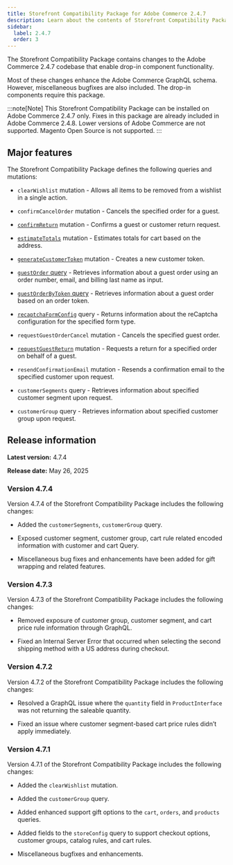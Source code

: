 ```yaml
---
title: Storefront Compatibility Package for Adobe Commerce 2.4.7
description: Learn about the contents of Storefront Compatibility Package, which can be used with Adobe Commerce 2.4.7.
sidebar:
  label: 2.4.7
  order: 3
---
```



The Storefront Compatibility Package contains changes to the Adobe Commerce 2.4.7 codebase that enable drop-in component functionality.

Most of these changes enhance the Adobe Commerce GraphQL schema. However, miscellaneous bugfixes are also included. The drop-in components require this package.

:::note[Note]
This Storefront Compatibility Package can be installed on Adobe Commerce 2.4.7 only. Fixes in this package are already included in Adobe Commerce 2.4.8. Lower versions of Adobe Commerce are not supported. Magento Open Source is not supported.
:::

## Major features

The Storefront Compatibility Package defines the following queries and mutations:

- `clearWishlist` mutation - Allows all items to be removed from a wishlist in a single action.

- `confirmCancelOrder` mutation - Cancels the specified order for a guest.

- [`confirmReturn`](https://developer.adobe.com/commerce/webapi/graphql/schema/orders/mutations/confirm-return/) mutation - Confirms a guest or customer return request.

- [`estimateTotals`](https://developer.adobe.com/commerce/webapi/graphql/schema/cart/mutations/estimate-totals/) mutation - Estimates totals for cart based on the address.

- [`generateCustomerToken`](https://developer.adobe.com/commerce/webapi/graphql/schema/customer/mutations/generate-token/) mutation - Creates a new customer token.

- [`guestOrder` query](https://developer.adobe.com/commerce/webapi/graphql/schema/orders/queries/guest-order/) - Retrieves information about a guest order using an order number, email, and billing last name as input.

- [`guestOrderByToken` query](https://developer.adobe.com/commerce/webapi/graphql/schema/orders/queries/guest-order-by-token/) - Retrieves information about a guest order based on an order token.

- [`recaptchaFormConfig`](https://developer.adobe.com/commerce/webapi/graphql/schema/store/queries/recaptcha-form-config/) query - Returns information about the reCaptcha configuration for the specified form type.

- `requestGuestOrderCancel` mutation - Cancels the specified guest order.

- [`requestGuestReturn`](https://developer.adobe.com/commerce/webapi/graphql/schema/orders/mutations/request-guest-return/) mutation - Requests a return for a specified order on behalf of a guest.

- `resendConfirmationEmail` mutation - Resends a confirmation email to the specified customer upon request.

- `customerSegments` query - Retrieves information about specified customer segment upon request.

- `customerGroup` query - Retrieves information about specified customer group upon request.


## Release information

**Latest version:** 4.7.4

**Release date:** May 26, 2025

### Version 4.7.4

Version 4.7.4 of the Storefront Compatibility Package includes the following changes:

* Added the `customerSegments`, `customerGroup` query.

* Exposed customer segment, customer group, cart rule related encoded information with customer and cart Query.

* Miscellaneous bug fixes and enhancements have been added for gift wrapping and related features.

### Version 4.7.3

Version 4.7.3 of the Storefront Compatibility Package includes the following changes:

* Removed exposure of customer group, customer segment, and cart price rule information through GraphQL.

* Fixed an Internal Server Error that occurred when selecting the second shipping method with a US address during checkout.

### Version 4.7.2

Version 4.7.2 of the Storefront Compatibility Package includes the following changes:

* Resolved a GraphQL issue where the `quantity` field in `ProductInterface` was not returning the saleable quantity.

* Fixed an issue where customer segment-based cart price rules didn’t apply immediately. 

### Version 4.7.1

Version 4.7.1 of the Storefront Compatibility Package includes the following changes:

* Added the `clearWishlist` mutation.

* Added the `customerGroup` query.

* Added enhanced support gift options to the `cart`, `orders`, and `products` queries.

* Added fields to the `storeConfig` query to support checkout options, customer groups, catalog rules, and cart rules.

* Miscellaneous bugfixes and enhancements.
